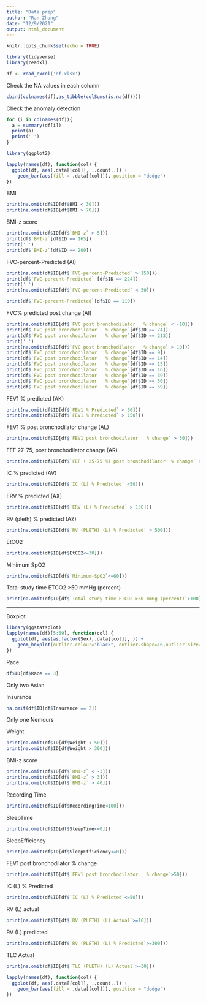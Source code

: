 ```yaml
---
title: "Data prep"
author: "Ran Zhang"
date: "12/9/2021"
output: html_document
---
```


```r
knitr::opts_chunk$set(echo = TRUE)
```


```r
library(tidyverse)
library(readxl)
```

```r
df <- read_excel('df.xlsx')
```

Check the NA values in each column
```r
cbind(colnames(df),as_tibble(colSums(is.na(df))))
```

Check the anomaly detection
```r
for (i in colnames(df)){
  a = summary(df[i])
  print(a)
  print(' ')
}
```

```r
library(ggplot2)

lapply(names(df), function(col) {
  ggplot(df, aes(.data[[col]], ..count..)) + 
    geom_bar(aes(fill = .data[[col]]), position = "dodge")
})
```

BMI
```r
print(na.omit(df$ID[df$BMI < 30]))
print(na.omit(df$ID[df$BMI > 70]))
```


BMI-z score
```r
print(na.omit(df$ID[df$`BMI-z` > 5]))
print(df$`BMI-z`[df$ID == 165])
print(' ')
print(df$`BMI-z`[df$ID == 200])
```

FVC-percent-Predicted (AI)
```r
print(na.omit(df$ID[df$`FVC-percent-Predicted` > 150]))
print(df$`FVC-percent-Predicted` [df$ID == 224])
print(' ')
print(na.omit(df$ID[df$`FVC-percent-Predicted` < 50]))

print(df$`FVC-percent-Predicted`[df$ID == 119])
```

FVC% predicted post change (AI) 
```r
print(na.omit(df$ID[df$`FVC post bronchodilator   % change` < -10]))
print(df$`FVC post bronchodilator   % change`[df$ID == 74])
print(df$`FVC post bronchodilator   % change`[df$ID == 213])
print(' ')
print(na.omit(df$ID[df$`FVC post bronchodilator   % change` > 10]))
print(df$`FVC post bronchodilator   % change`[df$ID == 9])
print(df$`FVC post bronchodilator   % change`[df$ID == 14])
print(df$`FVC post bronchodilator   % change`[df$ID == 15])
print(df$`FVC post bronchodilator   % change`[df$ID == 16])
print(df$`FVC post bronchodilator   % change`[df$ID == 39])
print(df$`FVC post bronchodilator   % change`[df$ID == 50])
print(df$`FVC post bronchodilator   % change`[df$ID == 59])
```



FEV1 % predicted (AK)
```r
print(na.omit(df$ID[df$`FEV1 % Predicted` < 50]))
print(na.omit(df$ID[df$`FEV1 % Predicted` > 150]))
```

FEV1 % post bronchodilator change (AL)
```r
print(na.omit(df$ID[df$`FEV1 post bronchodilator   % change` > 50]))
```

FEF 27-75, post bronchodilator change (AR)
```r
print(na.omit(df$ID[df$`FEF ( 25-75 %) post bronchodilator  % change` > 100]))
```

IC % predicted (AV)
```r
print(na.omit(df$ID[df$`IC (L) % Predicted` <50]))
```


ERV % predicted (AX)
```r
print(na.omit(df$ID[df$`ERV (L) % Predicted` > 150]))
```


RV (pleth) % predicted (AZ)
```r
print(na.omit(df$ID[df$`RV (PLETH) (L) % Predicted` > 500]))
```

EtCO2
```r
print(na.omit(df$ID[df$EtCO2<=30]))
```

Minimum SpO2 
```r
print(na.omit(df$ID[df$`Minimum-SpO2`<=60]))
```


Total study time ETCO2 >50 mmHg (percent)
```r
print(na.omit(df$ID[df$`Total study time ETCO2 >50 mmHg (percent)`>100]))
```



******************
Boxplot

```r
library(ggstatsplot)
lapply(names(df)[5:69], function(col) {
  ggplot(df, aes(as.factor(Sex),.data[[col]], )) + 
    geom_boxplot(outlier.colour="black", outlier.shape=16,outlier.size=2, notch=FALSE)
})
```


Race
```r
df$ID[df$Race == 3]
```
Only two Asian 



Insurance
```r
na.omit(df$ID[df$Insurance == 2])
```
Only one Nemours


Weight
```r
print(na.omit(df$ID[df$Weight < 50]))
print(na.omit(df$ID[df$Weight > 300]))

```

BMI-z score
```r
print(na.omit(df$ID[df$`BMI-z` < -3]))
print(na.omit(df$ID[df$`BMI-z` > 3]))
print(na.omit(df$ID[df$`BMI-z` > 40]))
```

Recording Time
```r
print(na.omit(df$ID[df$RecordingTime<100]))
```

SleepTime
```r
print(na.omit(df$ID[df$SleepTime<=0]))
```

SleepEfficiency
```r
print(na.omit(df$ID[df$SleepEfficiency<=0]))
```




FEV1 post bronchodilator   % change
```r
print(na.omit(df$ID[df$`FEV1 post bronchodilator   % change`>50]))
```

IC (L) % Predicted
```r
print(na.omit(df$ID[df$`IC (L) % Predicted`<=50]))
```

RV (L) actual
```r
print(na.omit(df$ID[df$`RV (PLETH) (L) Actual`>=10]))
```

RV (L) predicted
```r
print(na.omit(df$ID[df$`RV (PLETH) (L) % Predicted`>=300]))
```

TLC Actual
```r
print(na.omit(df$ID[df$`TLC (PLETH) (L) Actual`>=30]))
```


```r

lapply(names(df), function(col) {
  ggplot(df, aes(.data[[col]], ..count..)) + 
    geom_bar(aes(fill = .data[[col]]), position = "dodge")
})
```











